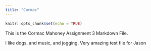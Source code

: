 ```yaml
---
title: "Cormac"
---
```


```r
knitr::opts_chunk$set(echo = TRUE)
```

This is the Cormac Mahoney Assignment 3 Markdown File.

I like dogs, and music, and jogging. Very amazing test file for Jason